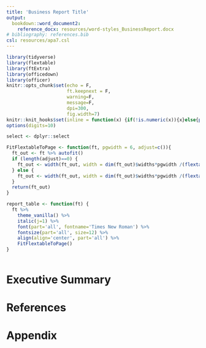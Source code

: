 ```yaml
---
title: 'Business Report Title'
output:
  bookdown::word_document2:
    reference_docx: resources/word-styles_BusinessReport.docx
# bibliography: references.bib
csl: resources/apa7.csl
---
```


```r
library(tidyverse)
library(flextable)
library(ftExtra)
library(officedown)
library(officer)
knitr::opts_chunk$set(echo = F,
                      ft.keepnext = F,
                      warning=F,
                      message=F,
                      dpi=300,
                      fig.width=7)
knitr::knit_hooks$set(inline = function(x) {if(!is.numeric(x)){x}else{prettyNum(round(x,2), scientific=F, nsmall=2, big.mark=",")}})
options(digits=10)

select <- dplyr::select

FitFlextableToPage <- function(ft, pgwidth = 6, adjust=c()){
  ft_out <- ft %>% autofit()
  if (length(adjust)==0) {
    ft_out <- width(ft_out, width = dim(ft_out)$widths*pgwidth /(flextable_dim(ft_out)$widths))
  } else {
    ft_out <- width(ft_out, width = dim(ft_out)$widths*pgwidth /(flextable_dim(ft_out)$widths) + adjust) 
  }
  return(ft_out)
}

report_table <- function(ft) {
  ft %>% 
    theme_vanilla() %>%
    italic(j=1) %>%
    font(part='all', fontname='Times New Roman') %>%
    fontsize(part='all', size=12) %>%
    align(align='center', part='all') %>%
    FitFlextableToPage()
}
  
```

# Executive Summary {-}

\newpage



\newpage

# References {-}

# Appendix {-}


